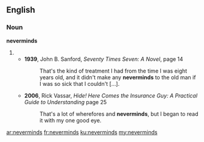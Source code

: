 ==English==
===Noun===
'''neverminds'''
#{{plural of|nevermind}}
#*'''1939''', John B. Sanford, ''Seventy Times Seven: A Novel'', page 14
#*:That's the kind of treatment I had from the time I was eight years old, and it didn't make any '''neverminds''' to the old man if I was so sick that I couldn't […].
#*'''2006''', Rick Vassar, ''Hide! Here Comes the Insurance Guy: A Practical Guide to Understanding'' page 25
#*:That's a lot of wherefores and '''neverminds''', but I began to read it with my one good eye.

[[ar:neverminds]]
[[fr:neverminds]]
[[ku:neverminds]]
[[my:neverminds]]